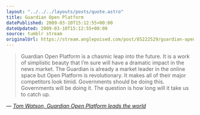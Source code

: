 ```yaml
---
layout: "../../../layouts/posts/quote.astro"
title: Guardian Open Platform
datePublished: 2009-03-10T15:12:55+00:00
dateUpdated: 2009-03-10T15:12:55+00:00
source: tumblr stream
originalUrl: https://stream.anglepoised.com/post/85222529/guardian-open-platform-is-a-chasmic-leap-into-the
---
```


> Guardian Open Platform is a chasmic leap into the future. It is a work of simplistic beauty that I’m sure will have a dramatic impact in the news market. The Guardian is already a market leader in the online space but Open Platform is revolutionary. It makes all of their major competitors look timid. Governments should be doing this. Governments will be doing it. The question is how long will it take us to catch up.

— <cite>[Tom Watson, _Guardian Open Platform leads the world_](http://www.tom-watson.co.uk/2009/03/guardian-open-platform/)</cite>
